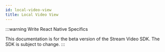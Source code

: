 ```yaml
---
id: local-video-view
title: Local Video View
---
```


:::warning
Write React Native Specifics

This documentation is for the beta version of the Stream Video SDK.
The SDK is subject to change.
:::
